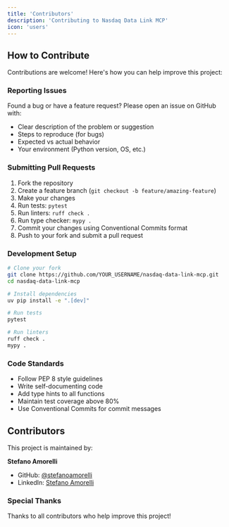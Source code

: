 ```yaml
---
title: 'Contributors'
description: 'Contributing to Nasdaq Data Link MCP'
icon: 'users'
---
```


## How to Contribute

Contributions are welcome! Here's how you can help improve this project:

### Reporting Issues

Found a bug or have a feature request? Please open an issue on GitHub with:

- Clear description of the problem or suggestion
- Steps to reproduce (for bugs)
- Expected vs actual behavior
- Your environment (Python version, OS, etc.)

### Submitting Pull Requests

1. Fork the repository
2. Create a feature branch (`git checkout -b feature/amazing-feature`)
3. Make your changes
4. Run tests: `pytest`
5. Run linters: `ruff check .`
6. Run type checker: `mypy .`
7. Commit your changes using Conventional Commits format
8. Push to your fork and submit a pull request

### Development Setup

```bash
# Clone your fork
git clone https://github.com/YOUR_USERNAME/nasdaq-data-link-mcp.git
cd nasdaq-data-link-mcp

# Install dependencies
uv pip install -e ".[dev]"

# Run tests
pytest

# Run linters
ruff check .
mypy .
```

### Code Standards

- Follow PEP 8 style guidelines
- Write self-documenting code
- Add type hints to all functions
- Maintain test coverage above 80%
- Use Conventional Commits for commit messages

## Contributors

This project is maintained by:

**Stefano Amorelli**
- GitHub: [@stefanoamorelli](https://github.com/stefanoamorelli)
- LinkedIn: [Stefano Amorelli](https://www.linkedin.com/in/stefanoamorelli/)

### Special Thanks

Thanks to all contributors who help improve this project!
